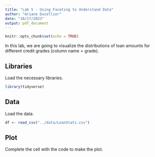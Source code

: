 ```yaml
---
title: "Lab 5 - Using Faceting to Understand Data"
author: "Ariane Ducellier"
date: "10/17/2023"
output: pdf_document
---
```


```r
knitr::opts_chunk$set(echo = TRUE)
```

In this lab, we are going to visualize the distributions of loan amounts for different credit grades (column name = grade).

## Libraries

Load the necessary libraries.

```r
library(tidyverse)
```

## Data

Load the data.

```r
df <- read_csv("../data/LoanStats.csv")
```

## Plot

Complete the cell with the code to make the plot.

```r
```

